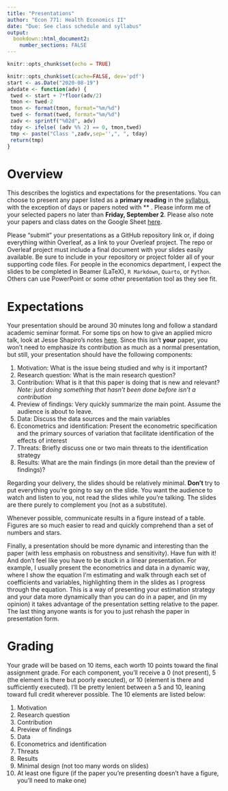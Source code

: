 ```yaml
---
title: "Presentations"
author: "Econ 771: Health Economics II"
date: "Due: See class schedule and syllabus"
output: 
  bookdown::html_document2:
    number_sections: FALSE
---
```


```r
knitr::opts_chunk$set(echo = TRUE)
```


```r
knitr::opts_chunk$set(cache=FALSE, dev='pdf')
start <- as.Date("2020-08-19")
advdate <- function(adv) {
 twed <- start + 7*floor(adv/2)
 tmon <- twed-2
 tmon <- format(tmon, format="%m/%d")
 twed <- format(twed, format="%m/%d")
 zadv <- sprintf("%02d", adv)
 tday <- ifelse( (adv %% 2) == 0, tmon,twed)
 tmp <- paste("Class ",zadv,sep='',", ", tday)
 return(tmp)
}
```


# Overview
This describes the logistics and expectations for the presentations. You can choose to present any paper listed as a **primary reading** in the [syllabus](../syllabus/syllabus-771.pdf), with the exception of days or papers noted with ** . Please inform me of your selected papers no later than **Friday, September 2**. Please also note your papers and class dates on the Google Sheet [here](https://docs.google.com/spreadsheets/d/1d6IVg-khbreLKobiczNwEOT9gjPNNykrFEtc2rXdJ4I/edit?usp=sharing).

Please "submit" your presentations as a GitHub repository link or, if doing everything within Overleaf, as a link to your Overleaf project. The repo or Overleaf project must include a final document with your slides easily available. Be sure to include in your repository or project folder all of your supporting code files. For people in the economics department, I expect the slides to be completed in Beamer (LaTeX), `R Markdown`, `Quarto`, or `Python`. Others can use PowerPoint or some other presentation tool as they see fit.

# Expectations
Your presentation should be around 30 minutes long and follow a standard academic seminar format. For some tips on how to give an applied micro talk, look at Jesse Shapiro's notes [here](https://www.brown.edu/Research/Shapiro/pdfs/applied_micro_slides.pdf). Since this isn't **your** paper, you won't need to emphasize its contribution as much as a normal presentation, but still, your presentation should have the following components:

1. Motivation: What is the issue being studied and why is it important?
2. Research question: What is the main research question?
3. Contribution: What is it that this paper is doing that is new and relevant? *Note: just doing something that hasn't been done before isn't a contribution*
4. Preview of findings: Very quickly summarize the main point. Assume the audience is about to leave.
5. Data: Discuss the data sources and the main variables
6. Econometrics and identification: Present the econometric specification and the primary sources of variation that facilitate identification of the effects of interest
7. Threats: Briefly discuss one or two main threats to the identification strategy
8. Results: What are the main findings (in more detail than the preview of findings)?

Regarding your delivery, the slides should be relatively minimal. **Don't** try to put everything you're going to say on the slide. You want the audience to watch and listen to you, not read the slides while you're talking. The slides are there purely to complement you (not as a substitute).

Whenever possible, communicate results in a figure instead of a table. Figures are so much easier to read and quickly comprehend than a set of numbers and stars.

Finally, a presentation should be more dynamic and interesting than the paper (with less emphasis on robustness and sensitivity). Have fun with it! And don't feel like you have to be stuck in a linear presentation. For example, I usually present the econometrics and data in a dynamic way, where I show the equation I'm estimating and walk through each set of coefficients and variables, highlighting them in the slides as I progress through the equation. This is a way of presenting your estimation strategy and your data more dynamically than you can do in a paper, and (in my opinion) it takes advantage of the presentation setting relative to the paper. The last thing anyone wants is for you to just rehash the paper in presentation form.


# Grading
Your grade will be based on 10 items, each worth 10 points toward the final assignment grade. For each component, you'll receive a 0 (not present), 5 (the element is there but poorly executed), or 10 (element is there and sufficiently executed). I'll be pretty lenient between a 5 and 10, leaning toward full credit wherever possible. The 10 elements are listed below:

1. Motivation
2. Research question
3. Contribution
4. Preview of findings
5. Data
6. Econometrics and identification
7. Threats
8. Results
9. Minimal design (not too many words on slides)
10. At least one figure (if the paper you're presenting doesn't have a figure, you'll need to make one)